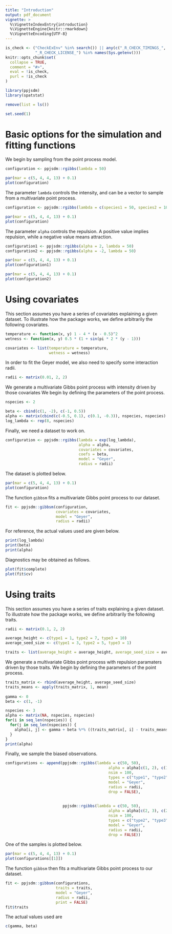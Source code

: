 ```yaml
---
title: "Introduction"
output: pdf_document
vignette: >
  %\VignetteIndexEntry{introduction}
  %\VignetteEngine{knitr::rmarkdown}
  %\VignetteEncoding{UTF-8}
---
```


```r
is_check <- ("CheckExEnv" %in% search()) || any(c("_R_CHECK_TIMINGS_",
             "_R_CHECK_LICENSE_") %in% names(Sys.getenv()))
knitr::opts_chunk$set(
  collapse = TRUE,
  comment = "#>",
  eval = !is_check,
  purl = !is_check
)
```

```r
library(ppjsdm)
library(spatstat)

remove(list = ls())

set.seed(1)
```

# Basic options for the simulation and fitting functions

We begin by sampling from the point process model.

```r
configuration <- ppjsdm::rgibbs(lambda = 50)
```

```r
par(mar = c(5, 4, 4, 13) + 0.1)
plot(configuration)
```

The parameter `lambda` controls the intensity, and can be a vector to sample from a multivariate point process.

```r
configuration <- ppjsdm::rgibbs(lambda = c(species1 = 50, species2 = 10))
```

```r
par(mar = c(5, 4, 4, 13) + 0.1)
plot(configuration)
```

The parameter `alpha` controls the repulsion.
A positive value implies repulsion, while a negative value means attraction.

```r
configuration1 <- ppjsdm::rgibbs(alpha = 2, lambda = 50)
configuration2 <- ppjsdm::rgibbs(alpha = -2, lambda = 50)
```

```r
par(mar = c(5, 4, 4, 13) + 0.1)
plot(configuration1)
```

```r
par(mar = c(5, 4, 4, 13) + 0.1)
plot(configuration2)
```

# Using covariates

This section assumes you have a series of covariates explaining a given dataset. 
To illustrate how the package works, we define arbitrarily the following covariates.

```r
temperature <- function(x, y) 1 - 4 * (x - 0.5)^2
wetness <- function(x, y) 0.5 * (1 + sin(pi * 2 * (y - 1)))

covariates <- list(temperature = temperature, 
                   wetness = wetness)
```

In order to fit the Geyer model, we also need to specify some interaction radii.

```r
radii <- matrix(0.01, 2, 2)
```

We generate a multivariate Gibbs point process with intensity driven by those covariates
We begin by defining the parameters of the point process.

```r
nspecies <- 2

beta <- cbind(c(1, -2), c(-1, 0.5))
alpha <- matrix(cbind(c(-0.5, 0.1), c(0.1, -0.3)), nspecies, nspecies)
log_lambda <- rep(8, nspecies)
```

Finally, we need a dataset to work on.

```r
configuration <- ppjsdm::rgibbs(lambda = exp(log_lambda), 
                                alpha = alpha, 
                                covariates = covariates, 
                                coefs = beta,
                                model = "Geyer",
                                radius = radii)
```

The dataset is plotted below.

```r
par(mar = c(5, 4, 4, 13) + 0.1)
plot(configuration)
```

The function `gibbsm` fits a multivariate Gibbs point process to our dataset.

```r
fit <- ppjsdm::gibbsm(configuration, 
                      covariates = covariates,
                      model = "Geyer",
                      radius = radii)
```

For reference, the actual values used are given below.

```r
print(log_lambda)
print(beta)
print(alpha)
```

Diagnostics may be obtained as follows.

```r
plot(fit$complete)
plot(fit$cv)
```

# Using traits

This section assumes you have a series of traits explaining a given dataset. 
To illustrate how the package works, we define arbitrarily the following traits.

```r
radii <- matrix(0.1, 2, 2)

average_height <- c(type1 = 1, type2 = 7, type3 = 10)
average_seed_size <- c(type1 = 3, type2 = 5, type3 = 1)

traits <- list(average_height = average_height, average_seed_size = average_seed_size)
```

We generate a multivariate Gibbs point process with repulsion paramaters driven by those traits.
We begin by defining the parameters of the point process.

```r
traits_matrix <- rbind(average_height, average_seed_size)
traits_means <- apply(traits_matrix, 1, mean)
  
gamma <- 0
beta <- c(1, -1)

nspecies <- 3
alpha <- matrix(NA, nspecies, nspecies)
for(i in seq_len(nspecies)) {
  for(j in seq_len(nspecies)) {
    alpha[i, j] <- gamma + beta %*% ((traits_matrix[, i] - traits_means) * (traits_matrix[, j] - traits_means) / (traits_means * traits_means))
  }
}
print(alpha)
```

Finally, we sample the biased observations.

```r
configurations <- append(ppjsdm::rgibbs(lambda = c(50, 50), 
                                             alpha = alpha[c(1, 2), c(1, 2)],
                                             nsim = 100, 
                                             types = c("type1", "type2"), 
                                             model = "Geyer", 
                                             radius = radii,
                                             drop = FALSE),
                                      
                                      
                         ppjsdm::rgibbs(lambda = c(50, 50), 
                                             alpha = alpha[c(2, 3), c(2, 3)],
                                             nsim = 100,
                                             types = c("type2", "type3"), 
                                             model = "Geyer", 
                                             radius = radii,
                                             drop = FALSE))
```

One of the samples is plotted below.

```r
par(mar = c(5, 4, 4, 13) + 0.1)
plot(configurations[[1]])
```

The function `gibbsm` then fits a multivariate Gibbs point process to our dataset.

```r
fit <- ppjsdm::gibbsm(configurations, 
                      traits = traits, 
                      model = "Geyer", 
                      radius = radii, 
                      print = FALSE)
fit$traits
```

The actual values used are

```r
c(gamma, beta)
```
